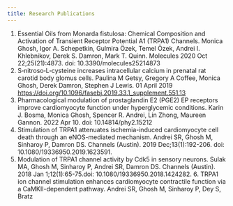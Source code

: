 ```yaml
---
title: Research Publications
---
```


1.  Essential Oils from Monarda fistulosa: Chemical Composition and Activation of Transient Receptor Potential A1 (TRPA1) Channels. Monica Ghosh, Igor A. Schepetkin, Gulmira Özek, Temel Özek, Andrei I. Khlebnikov, Derek S. Damron, Mark T. Quinn. Molecules 2020 Oct 22;25(21):4873. doi: 10.3390/molecules25214873
2.  S‐nitroso‐L‐cysteine increases intracellular calcium in prenatal rat carotid body glomus cells. Paulina M Getsy, Gregory A Coffee, Monica Ghosh, Derek Damron, Stephen J Lewis. 01 April 2019 <https://doi.org/10.1096/fasebj.2019.33.1_supplement.551.13>
3.  Pharmacological modulation of prostaglandin E2 (PGE2) EP receptors improve cardiomyocyte function under hyperglycemic conditions. Karin J. Bosma, Monica Ghosh, Spencer R. Andrei, Lin Zhong, Maureen Gannon. 2022 Apr 10. doi: 10.14814/phy2.15212
4.  Stimulation of TRPA1 attenuates ischemia-induced cardiomyocyte cell death through an eNOS-mediated mechanism. Andrei SR, Ghosh M, Sinharoy P, Damron DS. Channels (Austin). 2019 Dec;13(1):192-206. doi: 10.1080/19336950.2019.1623591.
5.  Modulation of TRPA1 channel activity by Cdk5 in sensory neurons. Sulak MA, Ghosh M, Sinharoy P, Andrei SR, Damron DS. Channels (Austin). 2018 Jan 1;12(1):65-75.doi: 10.1080/19336950.2018.1424282. 6. TRPA1 ion channel stimulation enhances cardiomyocyte contractile function via a CaMKII-dependent pathway. Andrei SR, Ghosh M, Sinharoy P, Dey S, Bratz
